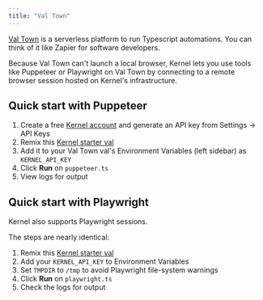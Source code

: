 ```yaml
---
title: "Val Town"
---
```


[Val Town](https://www.val.town/) is a serverless platform to run Typescript automations. You can think of it like Zapier for software developers.

Because Val Town can't launch a local browser, Kernel lets you use tools like Puppeteer or Playwright on Val Town by connecting to a remote browser session hosted on Kernel's infrastructure.

## Quick start with Puppeteer
1. Create a free [Kernel account](https://onkernel.com/) and generate an API key from Settings → API Keys
2. Remix this [Kernel starter val](https://www.val.town/x/onkernel/kernel_starter)
3. Add it to your Val Town val's Environment Variables (left sidebar) as `KERNEL_API_KEY`
4. Click **Run** on `puppeteer.ts`
5. View logs for output

## Quick start with Playwright

Kernel also supports Playwright sessions.

The steps are nearly identical:

1. Remix this [Kernel starter val](https://www.val.town/x/onkernel/kernel_starter)
2. Add your `KERNEL_API_KEY` to Environment Variables
3. Set `TMPDIR` to `/tmp` to avoid Playwright file-system warnings
4. Click **Run** on `playwright.ts`
5. Check the logs for output